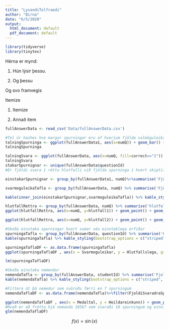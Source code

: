 ```yaml
---
title: "LysandiTolfraedi"
author: "Birna"
date: "6/5/2020"
output:
  html_document: default
  pdf_document: default
---
```

```r
library(tidyverse)
library(tinytex)
```

Hérna er mynd:

  1. Hún lýsir þessu.
  
  2. Og þessu

Og svo framvegis

Itemize

  1. Itemize

  
  2. Annað item

```r
fullAnswerData <- read_csv('Data/fullAnswerData.csv')
```

```r
#Tel úr hashes hve margar spurningar eru af hverjum fjölda valmöguleika
talningSpurninga <- ggplot(fullAnswerData1, aes(x=numQ)) + geom_bar() + labs(y="Fjöldi spurninga", x="Fjöldi svarmöguleika")
talningSpurninga
```

```r
talningSvara <- ggplot(fullAnswerData, aes(x=numQ, fill=correct=="1")) + geom_bar() + labs(y="Fjöldi svara", x="Fjöldi svarmögueleika", fill="Rétt/Rangt")
talningSvara
stakarSpurnignar <- unique(fullAnswerData$questionId)
#Er fjöldi svara í réttu hlutfalli við fjölda spurninga í hvert skipti? 
```
```r
einstakarSpurnignar <- group_by(fullAnswerData1, numQ)%>%summarise('Fjöldi spurninga(engin eins)'=n())

svarmoguleikaTafla <- group_by(fullAnswerData, numQ) %>% summarise('Fjöldi svara'=n(), 'Fjöldi réttra svara'=sum(correct), 'Hlutfall réttra svara'=sum(correct)/n(), 'Rétt svör á móti réttum overall'=sum(correct)/n()/y)

kable(inner_join(einstakarSpurnignar,svarmoguleikaTafla)) %>% kable_styling(bootstrap_options = c("striped", "hover"))
```

```r
hlutfallRettra <- group_by(fullAnswerData, numQ) %>% summarise('hlutfall1'=sum(correct)/n(), 'hlutfall2'=sum(correct)/n()/y)
ggplot(hlutfallRettra, aes(x=numQ, y=hlutfall1)) + geom_point() + geom_smooth(method = 'lm', color="cyan") + labs(x="Fjöldi svarmöguleika", y="Hlutfall réttra svara")
```

```r
ggplot(hlutfallRettra, aes(x=numQ, y=hlutfall2)) + geom_point() + geom_smooth(method = 'lm', color="cyan") + labs(x="Fjöldi svarmöguleika", y="Rétt svör á móti réttum overall")
```

```r
#Skoða einstaka spurningar hvort sumar séu einstaklega erfiðar
spurningaTafla <- group_by(fullAnswerData, questionId) %>% summarise('Hve oft svarað'=unique(timesAnswered), 'Hve oft rétt'=unique(timesCorrect),'Hlutfallslega'=unique(timesCorrect)/unique(timesAnswered), 'Svarmoguleikar'=unique(numQ))
kable(spurningaTafla) %>% kable_styling(bootstrap_options = c("striped", "hover"))
```

```r
spurningaTaflaDF <- as.data.frame(spurningaTafla)
ggplot(spurningaTaflaDF , aes(x = Svarmoguleikar, y = Hlutfallslega, group=Svarmoguleikar)) + geom_boxplot() +labs(x = "Meðal fjöldi svarmöguleika", y = "Heildareinkunn") + labs(title = "Samband fjölda svarmöguleika og einkunna") + geom_smooth(method = 'lm', color="cyan", aes(group=1))

lm(spurningaTaflaDF)
```

```r
#Skoða einstaka nemendur 
nemendaTafla <- group_by(fullAnswerData, studentId) %>% summarise('FjoldiSvaradraSpurninga'=n(), 'Hve oft rétt'=sum(correct), 'Heildareinkunn'=sum(correct)/n(), 'Heildarfjöldi svarmöguleika'= sum(numQ), 'Medaltal'=sum(numQ)/n())
kable(nemendaTafla) %>% kable_styling(bootstrap_options = c("striped", "hover"))
```

```r
#Filtera út þá nemedur sem svöruðu færri en 7 spurningum 
nemendaTaflaDF <- as.data.frame(nemendaTafla)%>%filter(FjoldiSvaradraSpurninga > 6)

ggplot(nemendaTaflaDF , aes(x = Medaltal, y = Heildareinkunn)) + geom_point() +labs(x = "Meðal fjöldi svarmöguleika", y = "Heildareinkunn") + labs(title = "Samband fjölda svarmöguleika og einkunna") + geom_smooth(method = 'lm', color="cyan")
#Hvað er að frétta hjá nemanda 18567 sem svaraði 10 spurningum og einni rétt
glm(nemendaTaflaDF)
```



$$
f(x) = \sin(x)
$$
\begin{equation}
f(x) = \sin(x)
\end{equation}

\begin{align}
f(x) &= x^2 \\
&= x \cdot x
\end{align}
